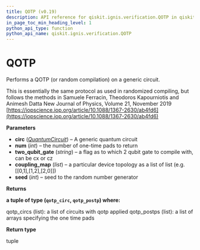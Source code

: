 ```yaml
---
title: QOTP (v0.19)
description: API reference for qiskit.ignis.verification.QOTP in qiskit v0.19
in_page_toc_min_heading_level: 1
python_api_type: function
python_api_name: qiskit.ignis.verification.QOTP
---
```


# QOTP

<Function id="qiskit.ignis.verification.QOTP" isDedicatedPage={true} github="https://github.com/qiskit-community/qiskit-ignis/tree/stable/0.3/qiskit/ignis/verification/accreditation/qotp.py" signature="QOTP(circ, num, two_qubit_gate='cx', coupling_map=None, seed=None)">
  Performs a QOTP (or random compilation) on a generic circuit.

  This is essentially the same protocol as used in randomized compiling, but follows the methods in Samuele Ferracin, Theodoros Kapourniotis and Animesh Datta New Journal of Physics, Volume 21, November 2019 [https://iopscience.iop.org/article/10.1088/1367-2630/ab4fd6](https://iopscience.iop.org/article/10.1088/1367-2630/ab4fd6)

  **Parameters**

  *   **circ** ([*QuantumCircuit*](qiskit.circuit.QuantumCircuit "qiskit.circuit.QuantumCircuit")) – A generic quantum circuit
  *   **num** (*int*) – the number of one-time pads to return
  *   **two\_qubit\_gate** (*string*) – a flag as to which 2 qubit gate to compile with, can be cx or cz
  *   **coupling\_map** (*list*) – a particular device topology as a list of list (e.g. \[\[0,1],\[1,2],\[2,0]])
  *   **seed** (*int*) – seed to the random number generator

  **Returns**

  **a tuple of type (`qotp_circ`, `qotp_postp`) where:**

  qotp\_circs (list): a list of circuits with qotp applied qotp\_postps (list): a list of arrays specifying the one time pads

  **Return type**

  tuple
</Function>

